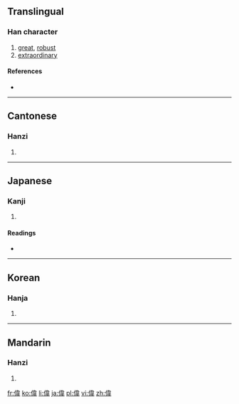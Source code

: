 {{also|伟}}
==Translingual==

===Han character===
{{Han char|rn=9|rad=人|as=09|sn=11|four=2425<sub>6</sub>|canj=人木一手 (ODMQ)}}

# [[great]], [[robust]]
# [[extraordinary]]

====References====
* {{Han ref|kx=0110.050|dkj=00837|dj=0234.020|hdz=10198.040|uh=5049|ud=20553|bh=B0B6|bd=45238}}

----

==Cantonese==

===Hanzi===
{{yue-hanzi|jyut=|y=wai5|sim=伟}}

# {{defn|Cantonese}}

----

==Japanese==

===Kanji===
{{ja-kanji|grade=c|rs=人09}}

# {{defn|Japanese}}

====Readings====
* {{ja-readings|on=[[い]] (i)|kun=[[えらい]] (erai)}}

----

==Korean==

===Hanja===
{{ko-hanja|hangeul=위|rv=wi|mr=wi}}

# {{defn|Korean}}

----

==Mandarin==

===Hanzi===
{{cmn-hanzi|sim=伟|pin=[[jǔ]] ([[ju3]]), [[wěi]] ([[wei3]])|wg=chü<sup>3</sup>, wei<sup>3</sup>}}

# {{defn|Mandarin}}

[[fr:偉]]
[[ko:偉]]
[[li:偉]]
[[ja:偉]]
[[pl:偉]]
[[vi:偉]]
[[zh:偉]]